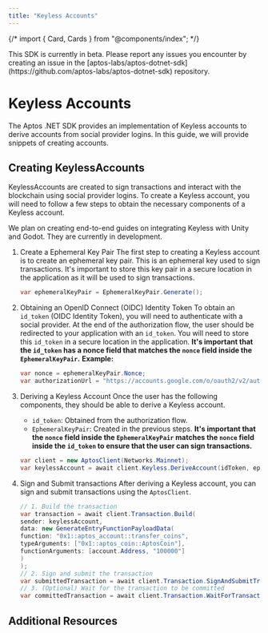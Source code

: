 ```yaml
---
title: "Keyless Accounts"
---
```





{/* import { Card, Cards } from "@components/index"; */}

<Aside type="caution">
  This SDK is currently in beta. Please report any issues you encounter by
  creating an issue in the
  [aptos-labs/aptos-dotnet-sdk](https://github.com/aptos-labs/aptos-dotnet-sdk)
  repository.
</Aside>

# Keyless Accounts

The Aptos .NET SDK provides an implementation of Keyless accounts to derive accounts from social provider logins. In this guide,
we will provide snippets of creating accounts.

## Creating KeylessAccounts

KeylessAccounts are created to sign transactions and interact with the blockchain using social provider logins. To create a Keyless account,
you will need to follow a few steps to obtain the necessary components of a Keyless account.

<Aside type="note">
  We plan on creating end-to-end guides on integrating Keyless with Unity and
  Godot. They are currently in development.
</Aside>

<Steps>

1. Create a Ephemeral Key Pair
    The first step to creating a Keyless account is to create an ephemeral key pair. This is an ephemeral key used to sign transactions. It's important
    to store this key pair in a secure location in the application as it will be used to sign transactions.
    ```csharp
    var ephemeralKeyPair = EphemeralKeyPair.Generate();
    ```

2. Obtaining an OpenID Connect (OIDC) Identity Token
    To obtain an `id_token` (OIDC Identity Token), you will need to authenticate with a social provider. At the end of the authorization flow, the user should be redirected
    to your application with an `id_token`. You will need to store this `id_token` in a secure location in the application. **It's important that the `id_token` has a nonce field that matches the `nonce` field inside the `EphemeralKeyPair`.**
    **Example:**
    ```csharp
    var nonce = ephemeralKeyPair.Nonce;
    var authorizationUrl = "https://accounts.google.com/o/oauth2/v2/auth&nonce=" + nonce;
    ```

3. Deriving a Keyless Account
    Once the user has the following components, they should be able to derive a Keyless account.
    - `id_token`: Obtained from the authorization flow.
    - `EphemeralKeyPair`: Created in the previous steps.
    **It's important that the `nonce` field inside the `EphemeralKeyPair` matches the `nonce` field inside the `id_token` to ensure that the user can sign transactions.**
    ```csharp
    var client = new AptosClient(Networks.Mainnet);
    var keylessAccount = await client.Keyless.DeriveAccount(idToken, ephemeralKeyPair);
    ```

4. Sign and Submit transactions
    After deriving a Keyless account, you can sign and submit transactions using the `AptosClient`.
    ```csharp
    // 1. Build the transaction
    var transaction = await client.Transaction.Build(
    sender: keylessAccount,
    data: new GenerateEntryFunctionPayloadData(
    function: "0x1::aptos_account::transfer_coins",
    typeArguments: ["0x1::aptos_coin::AptosCoin"],
    functionArguments: [account.Address, "100000"]
    )
    );
    // 2. Sign and submit the transaction
    var submittedTransaction = await client.Transaction.SignAndSubmitTransaction(keylessAccount, transaction);
    // 3. (Optional) Wait for the transaction to be committed
    var committedTransaction = await client.Transaction.WaitForTransaction(submittedTransaction.Hash);
    ```

</Steps>

## Additional Resources

<CardGrid>
  <LinkCard href="https://aptos-labs.github.io/aptos-dotnet-sdk/docs/Aptos.KeylessAccount.html" title="KeylessAccount Reference" description={"The full API reference for the KeylessAccount class."} />
</CardGrid>
